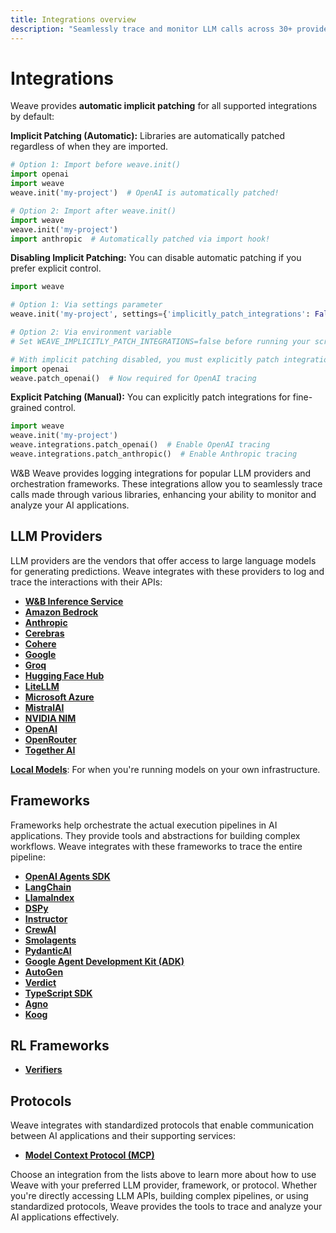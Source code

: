 ```yaml
---
title: Integrations overview
description: "Seamlessly trace and monitor LLM calls across 30+ providers and frameworks with Weave's automatic patching, supporting OpenAI, Anthropic, Google AI, and major orchestration tools without code changes."
---
```


# Integrations

Weave provides **automatic implicit patching** for all supported integrations by default:

**Implicit Patching (Automatic):** Libraries are automatically patched regardless of when they are imported.

```python lines
# Option 1: Import before weave.init()
import openai
import weave
weave.init('my-project')  # OpenAI is automatically patched!

# Option 2: Import after weave.init()
import weave
weave.init('my-project')
import anthropic  # Automatically patched via import hook!
```

**Disabling Implicit Patching:** You can disable automatic patching if you prefer explicit control.

```python lines
import weave

# Option 1: Via settings parameter
weave.init('my-project', settings={'implicitly_patch_integrations': False})

# Option 2: Via environment variable
# Set WEAVE_IMPLICITLY_PATCH_INTEGRATIONS=false before running your script

# With implicit patching disabled, you must explicitly patch integrations
import openai
weave.patch_openai()  # Now required for OpenAI tracing
```

**Explicit Patching (Manual):** You can explicitly patch integrations for fine-grained control.

```python lines
import weave
weave.init('my-project')
weave.integrations.patch_openai()  # Enable OpenAI tracing
weave.integrations.patch_anthropic()  # Enable Anthropic tracing
```

W&B Weave provides logging integrations for popular LLM providers and orchestration frameworks. These integrations allow you to seamlessly trace calls made through various libraries, enhancing your ability to monitor and analyze your AI applications.

## LLM Providers

LLM providers are the vendors that offer access to large language models for generating predictions. Weave integrates with these providers to log and trace the interactions with their APIs:

- **[W&B Inference Service](https://docs.wandb.ai/inference/)**
- **[Amazon Bedrock](/weave/guides/integrations/bedrock)**
- **[Anthropic](/weave/guides/integrations/anthropic)**
- **[Cerebras](/weave/guides/integrations/cerebras)**
- **[Cohere](/weave/guides/integrations/cohere)**
- **[Google](/weave/guides/integrations/google)**
- **[Groq](/weave/guides/integrations/groq)**
- **[Hugging Face Hub](/weave/guides/integrations/huggingface)**
- **[LiteLLM](/weave/guides/integrations/litellm)**
- **[Microsoft Azure](/weave/guides/integrations/azure)**
- **[MistralAI](/weave/guides/integrations/mistral)**
- **[NVIDIA NIM](/weave/guides/integrations/nvidia_nim)**
- **[OpenAI](/weave/guides/integrations/openai)**
- **[OpenRouter](/weave/guides/integrations/openrouter)**
- **[Together AI](/weave/guides/integrations/together_ai)**

**[Local Models](/weave/guides/integrations/local_models)**: For when you're running models on your own infrastructure.

## Frameworks

Frameworks help orchestrate the actual execution pipelines in AI applications. They provide tools and abstractions for building complex workflows. Weave integrates with these frameworks to trace the entire pipeline:

- **[OpenAI Agents SDK](/weave/guides/integrations/openai_agents)**
- **[LangChain](/weave/guides/integrations/langchain)**
- **[LlamaIndex](/weave/guides/integrations/llamaindex)**
- **[DSPy](/weave/guides/integrations/dspy)**
- **[Instructor](/weave/guides/integrations/instructor)**
- **[CrewAI](/weave/guides/integrations/crewai)**
- **[Smolagents](/weave/guides/integrations/smolagents)**
- **[PydanticAI](/weave/guides/integrations/pydantic_ai)**
- **[Google Agent Development Kit (ADK)](/weave/guides/integrations/google_adk)**
- **[AutoGen](/weave/guides/integrations/autogen)**
- **[Verdict](/weave/guides/integrations/verdict)**
- **[TypeScript SDK](/weave/guides/integrations/js)**
- **[Agno](/weave/guides/integrations/agno)**
- **[Koog](/weave/guides/integrations/koog)**

## RL Frameworks
- **[Verifiers](/weave/guides/integrations/verifiers)**

## Protocols

Weave integrates with standardized protocols that enable communication between AI applications and their supporting services:

- **[Model Context Protocol (MCP)](/weave/guides/integrations/mcp)**

Choose an integration from the lists above to learn more about how to use Weave with your preferred LLM provider, framework, or protocol. Whether you're directly accessing LLM APIs, building complex pipelines, or using standardized protocols, Weave provides the tools to trace and analyze your AI applications effectively.
